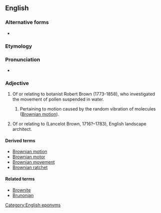 {{also|brownian}}

==English==

===Alternative forms===
* {{l|en|brownian}}

===Etymology===
{{suffix|Brown|ian|lang=en}}

===Pronunciation===
* {{a|GA}} {{IPA|/ˈbɹaʊni.ən/|lang=en}}

===Adjective===
{{en-adj}}

# Of or relating to botanist Robert Brown (1773-1858), who investigated the movement of pollen suspended in water.
## {{lb|en|physics}} Pertaining to motion caused by the random vibration of molecules ([[Brownian motion]]).
# Of or relating to {{w|Capability Brown}} (Lancelot Brown, 1716?–1783), English landscape architect.

====Derived terms====
* [[Brownian motion]]
* [[Brownian motor]]
* [[Brownian movement]]
* [[Brownian ratchet]]

====Related terms====
* [[Brownite]]
* [[Brunonian]]

[[Category:English eponyms]]